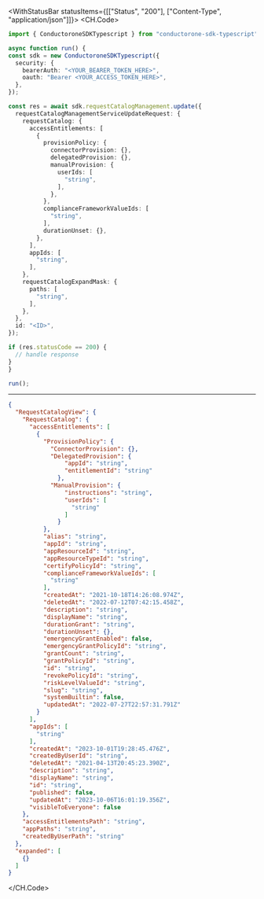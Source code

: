 

<WithStatusBar statusItems={[["Status", "200"], ["Content-Type", "application/json"]]}>
  <CH.Code>
  ```typescript Update.ts
  import { ConductoroneSDKTypescript } from "conductorone-sdk-typescript";

async function run() {
  const sdk = new ConductoroneSDKTypescript({
    security: {
      bearerAuth: "<YOUR_BEARER_TOKEN_HERE>",
      oauth: "Bearer <YOUR_ACCESS_TOKEN_HERE>",
    },
  });

  const res = await sdk.requestCatalogManagement.update({
    requestCatalogManagementServiceUpdateRequest: {
      requestCatalog: {
        accessEntitlements: [
          {
            provisionPolicy: {
              connectorProvision: {},
              delegatedProvision: {},
              manualProvision: {
                userIds: [
                  "string",
                ],
              },
            },
            complianceFrameworkValueIds: [
              "string",
            ],
            durationUnset: {},
          },
        ],
        appIds: [
          "string",
        ],
      },
      requestCatalogExpandMask: {
        paths: [
          "string",
        ],
      },
    },
    id: "<ID>",
  });

  if (res.statusCode == 200) {
    // handle response
  }
}

run();
  ```
  ---

  ```json Example Response
  {
    "RequestCatalogView": {
      "RequestCatalog": {
        "accessEntitlements": [
          {
            "ProvisionPolicy": {
              "ConnectorProvision": {},
              "DelegatedProvision": {
                  "appId": "string",
                  "entitlementId": "string"
                },
              "ManualProvision": {
                  "instructions": "string",
                  "userIds": [
                    "string"
                  ]
                }
            },
            "alias": "string",
            "appId": "string",
            "appResourceId": "string",
            "appResourceTypeId": "string",
            "certifyPolicyId": "string",
            "complianceFrameworkValueIds": [
              "string"
            ],
            "createdAt": "2021-10-18T14:26:08.974Z",
            "deletedAt": "2022-07-12T07:42:15.458Z",
            "description": "string",
            "displayName": "string",
            "durationGrant": "string",
            "durationUnset": {},
            "emergencyGrantEnabled": false,
            "emergencyGrantPolicyId": "string",
            "grantCount": "string",
            "grantPolicyId": "string",
            "id": "string",
            "revokePolicyId": "string",
            "riskLevelValueId": "string",
            "slug": "string",
            "systemBuiltin": false,
            "updatedAt": "2022-07-27T22:57:31.791Z"
          }
        ],
        "appIds": [
          "string"
        ],
        "createdAt": "2023-10-01T19:28:45.476Z",
        "createdByUserId": "string",
        "deletedAt": "2021-04-13T20:45:23.390Z",
        "description": "string",
        "displayName": "string",
        "id": "string",
        "published": false,
        "updatedAt": "2023-10-06T16:01:19.356Z",
        "visibleToEveryone": false
      },
      "accessEntitlementsPath": "string",
      "appPaths": "string",
      "createdByUserPath": "string"
    },
    "expanded": [
      {}
    ]
  }
  ```
  </CH.Code>
</WithStatusBar>
